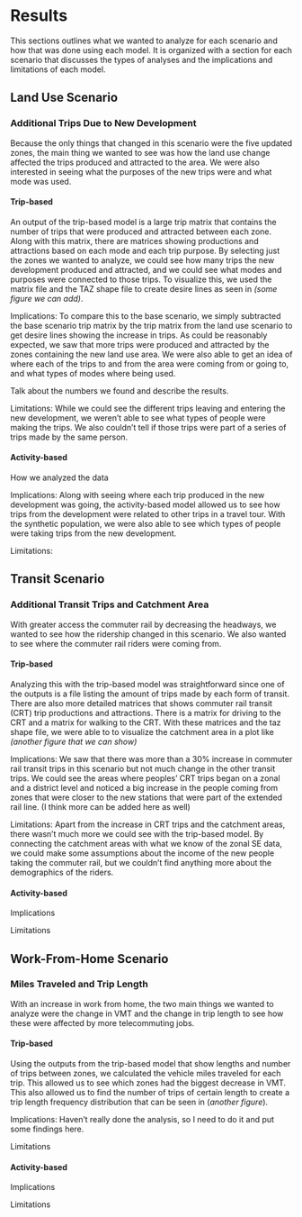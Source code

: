 # Results {#sec-results}

This sections outlines what we wanted to analyze for each scenario and how that was done using each model.
It is organized with a section for each scenario that discusses the types of analyses and the implications and limitations of each model.

## Land Use Scenario

### Additional Trips Due to New Development

Because the only things that changed in this scenario were the five updated zones, the main thing we wanted to see was how the land use change affected the trips produced and attracted to the area.
We were also interested in seeing what the purposes of the new trips were and what mode was used.

#### Trip-based

An output of the trip-based model is a large trip matrix that contains the number of trips that were produced and attracted between each zone.
Along with this matrix, there are matrices showing productions and attractions based on each mode and each trip purpose.
By selecting just the zones we wanted to analyze, we could see how many trips the new development produced and attracted, and we could see what modes and purposes were connected to those trips.
To visualize this, we used the matrix file and the TAZ shape file to create desire lines as seen in *(some figure we can add)*.

Implications: To compare this to the base scenario, we simply subtracted the base scenario trip matrix by the trip matrix from the land use scenario to get desire lines showing the increase in trips.
As could be reasonably expected, we saw that more trips were produced and attracted by the zones containing the new land use area.
We were also able to get an idea of where each of the trips to and from the area were coming from or going to, and what types of modes where being used.

Talk about the numbers we found and describe the results.

Limitations: While we could see the different trips leaving and entering the new development, we weren't able to see what types of people were making the trips.
We also couldn't tell if those trips were part of a series of trips made by the same person.

#### Activity-based

How we analyzed the data

Implications: Along with seeing where each trip produced in the new development was going, the activity-based model allowed us to see how trips from the development were related to other trips in a travel tour.
With the synthetic population, we were also able to see which types of people were taking trips from the new development.

Limitations:

## Transit Scenario

### Additional Transit Trips and Catchment Area

With greater access the commuter rail by decreasing the headways, we wanted to see how the ridership changed in this scenario.
We also wanted to see where the commuter rail riders were coming from.

#### Trip-based

Analyzing this with the trip-based model was straightforward since one of the outputs is a file listing the amount of trips made by each form of transit.
There are also more detailed matrices that shows commuter rail transit (CRT) trip productions and attractions.
There is a matrix for driving to the CRT and a matrix for walking to the CRT.
With these matrices and the taz shape file, we were able to to visualize the catchment area in a plot like *(another figure that we can show)*

Implications: We saw that there was more than a 30% increase in commuter rail transit trips in this scenario but not much change in the other transit trips.
We could see the areas where peoples' CRT trips began on a zonal and a district level and noticed a big increase in the people coming from zones that were closer to the new stations that were part of the extended rail line.
(I think more can be added here as well)

Limitations: Apart from the increase in CRT trips and the catchment areas, there wasn't much more we could see with the trip-based model.
By connecting the catchment areas with what we know of the zonal SE data, we could make some assumptions about the income of the new people taking the commuter rail, but we couldn't find anything more about the demographics of the riders.

#### Activity-based

Implications

Limitations

## Work-From-Home Scenario

### Miles Traveled and Trip Length

With an increase in work from home, the two main things we wanted to analyze were the change in VMT and the change in trip length to see how these were affected by more telecommuting jobs.

#### Trip-based

Using the outputs from the trip-based model that show lengths and number of trips between zones, we calculated the vehicle miles traveled for each trip.
This allowed us to see which zones had the biggest decrease in VMT.
This also allowed us to find the number of trips of certain length to create a trip length frequency distribution that can be seen in (*another figure*).

Implications: Haven't really done the analysis, so I need to do it and put some findings here.

Limitations

#### Activity-based

Implications

Limitations
